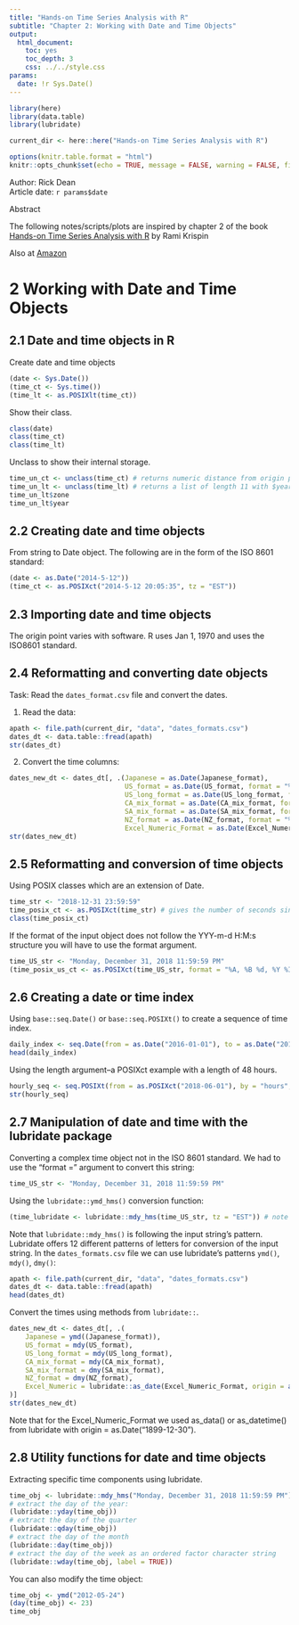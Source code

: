 ```yaml
---
title: "Hands-on Time Series Analysis with R"
subtitle: "Chapter 2: Working with Date and Time Objects"
output: 
  html_document:
    toc: yes
    toc_depth: 3
    css: ../../style.css
params:
  date: !r Sys.Date()  
---
```


```r
library(here)
library(data.table)
library(lubridate)

current_dir <- here::here("Hands-on Time Series Analysis with R")
```

```r
options(knitr.table.format = "html")
knitr::opts_chunk$set(echo = TRUE, message = FALSE, warning = FALSE, fig.width = 12, fig.height = 8)
```

<div>Author: Rick Dean</div>
<div>Article date: `r params$date`</div>

<div class="abstract">
  <p class="abstract">Abstract</p>
The following notes/scripts/plots are inspired by chapter 2 of the book [Hands-on Time Series Analysis with R](https://github.com/PacktPublishing/Hands-On-Time-Series-Analysis-with-R) by Rami Krispin

Also at [Amazon](https://www.amazon.com/Hands-Time-Analysis-forecasting-visualization-ebook/dp/B07B41P2HZ/ref=sr_1_2?dchild=1&keywords=Hands-On+Time+Series+Analysis+with+R&qid=1592992293&s=books&sr=1-2)
</div>

# 2 Working with Date and Time Objects
## 2.1 Date and time objects in R

Create date and time objects
```r
(date <- Sys.Date())
(time_ct <- Sys.time())
(time_lt <- as.POSIXlt(time_ct))
```
Show their class.
```r
class(date)
class(time_ct)
class(time_lt)
```
Unclass to show their internal storage.
```r
time_un_ct <- unclass(time_ct) # returns numeric distance from origin point
time_un_lt <- unclass(time_lt) # returns a list of length 11 with $year $mon $mday $hour, $min, $sec, etc
time_un_lt$zone
time_un_lt$year
```
## 2.2 Creating date and time objects
From string to Date object. The following are in the form of the ISO 8601 standard:
```r
(date <- as.Date("2014-5-12"))
(time_ct <- as.POSIXct("2014-5-12 20:05:35", tz = "EST"))
```
## 2.3 Importing date and time objects
The origin point varies with software. R uses Jan 1, 1970 and uses the ISO8601 standard.

## 2.4 Reformatting and converting date objects
<div class="task">Task: Read the `dates_format.csv` file and convert the dates. </div>
1. Read the data:
```r
apath <- file.path(current_dir, "data", "dates_formats.csv")
dates_dt <- data.table::fread(apath)
str(dates_dt)
```
2. Convert the time columns:
```r
dates_new_dt <- dates_dt[, .(Japanese = as.Date(Japanese_format),
                             US_format = as.Date(US_format, format = "%m/%d/%Y"),
                             US_long_format = as.Date(US_long_format, format = "%A, %B %d, %Y"),
                             CA_mix_format = as.Date(CA_mix_format, format = "%B %d, %Y"),
                             SA_mix_format = as.Date(SA_mix_format, format = "%d %B %Y"),
                             NZ_format = as.Date(NZ_format, format = "%d/%m/%Y"),
                             Excel_Numeric_Format = as.Date(Excel_Numeric_Format, origin = as.Date("1899-12-30")))]
str(dates_new_dt)
```
## 2.5 Reformatting and conversion of time objects
Using POSIX classes which are an extension of Date.
```r
time_str <- "2018-12-31 23:59:59"
time_posix_ct <- as.POSIXct(time_str) # gives the number of seconds since Jan 1, 1970
class(time_posix_ct)
```
If the format of the input object does not follow the YYY-m-d H:M:s structure you will have to use the format argument.
```r
time_US_str <- "Monday, December 31, 2018 11:59:59 PM"
(time_posix_us_ct <- as.POSIXct(time_US_str, format = "%A, %B %d, %Y %I:%M:%S %p"))
```
## 2.6 Creating a date or time index
Using  `base::seq.Date()` or  `base::seq.POSIXt()` to create a sequence of time index.
```r
daily_index <- seq.Date(from = as.Date("2016-01-01"), to = as.Date("2018-12-31"), by = "day")
head(daily_index)
```
Using the length argument--a POSIXct example with a length of 48 hours.
```r
hourly_seq <- seq.POSIXt(from = as.POSIXct("2018-06-01"), by = "hours", length.out = 48)
str(hourly_seq)
```
## 2.7 Manipulation of date and time with the lubridate package
Converting a complex time object not in the ISO 8601 standard.
We had to use the "format = " argument to convert this string:
```r
time_US_str <- "Monday, December 31, 2018 11:59:59 PM"
```
Using the `lubridate::ymd_hms()` conversion function:
```r
(time_lubridate <- lubridate::mdy_hms(time_US_str, tz = "EST")) # note that hours is 24 hour
```

Note that  `lubridate::mdy_hms()` is following the input string's pattern.  Lubridate offers 12 different patterns of letters for conversion of the input string.
In the `dates_formats.csv` file we can use lubridate's patterns `ymd()`, `mdy()`, `dmy()`:
```r
apath <- file.path(current_dir, "data", "dates_formats.csv")
dates_dt <- data.table::fread(apath)
head(dates_dt)
```
Convert the times using methods from `lubridate::`.
```r
dates_new_dt <- dates_dt[, .(
    Japanese = ymd((Japanese_format)),
    US_format = mdy(US_format),
    US_long_format = mdy(US_long_format),
    CA_mix_format = mdy(CA_mix_format),
    SA_mix_format = dmy(SA_mix_format),
    NZ_format = dmy(NZ_format),
    Excel_Numeric = lubridate::as_date(Excel_Numeric_Format, origin = as.Date("1899-12-30"))
)]
str(dates_new_dt)
```
Note that for the Excel_Numeric_Format we used as_data() or as_datetime() from lubridate with origin = as.Date("1899-12-30").

## 2.8 Utility functions for date and time objects
Extracting specific time components using lubridate.
```r
time_obj <- lubridate::mdy_hms("Monday, December 31, 2018 11:59:59 PM")
# extract the day of the year:
(lubridate::yday(time_obj))
# extract the day of the quarter
(lubridate::qday(time_obj))
# extract the day of the month
(lubridate::day(time_obj))
# extract the day of the week as an ordered factor character string
(lubridate::wday(time_obj, label = TRUE))
```
You can also modify the time object:
```r
time_obj <- ymd("2012-05-24")
(day(time_obj) <- 23)
time_obj
```
